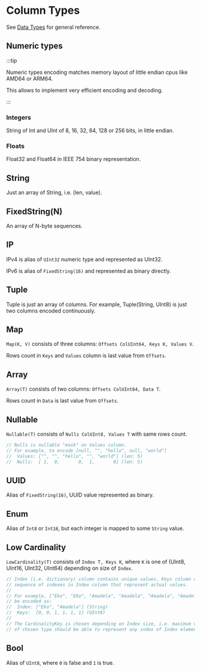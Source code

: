 # Column Types

See [Data Types](https://clickhouse.com/docs/en/sql-reference/data-types/) for general reference.

## Numeric types

:::tip

Numeric types encoding matches memory layout of little endian cpus like AMD64 or ARM64.

This allows to implement very efficient encoding and decoding.

:::

### Integers
String of Int and UInt of 8, 16, 32, 64, 128 or 256 bits, in little endian.

### Floats
Float32 and Float64 in IEEE 754 binary representation.

## String
Just an array of String, i.e. (len, value).

## FixedString(N)
An array of N-byte sequences.

## IP

IPv4 is alias of `UInt32` numeric type and represented as UInt32.

IPv6 is alias of `FixedString(16)` and represented as binary directly.

## Tuple

Tuple is just an array of columns. For example, Tuple(String, UInt8) is just two columns
encoded continuously.

## Map

`Map(K, V)` consists of three columns: `Offsets ColUInt64, Keys K, Values V`.

Rows count in `Keys` and `Values` column is last value from `Offsets`.

## Array

`Array(T)` consists of two columns: `Offsets ColUInt64, Data T`.

Rows count in `Data` is last value from `Offsets`.

## Nullable

`Nullable(T)` consists of `Nulls ColUInt8, Values T` with same rows count.

```go
// Nulls is nullable "mask" on Values column.
// For example, to encode [null, "", "hello", null, "world"]
//	Values: ["", "", "hello", "", "world"] (len: 5)
//	Nulls:  [ 1,  0,       0,  1,       0] (len: 5)
```

## UUID

Alias of `FixedString(16)`, UUID value represented as binary.

## Enum

Alias of `Int8` or `Int16`, but each integer is mapped to some `String` value.

## Low Cardinality

`LowCardinality(T)` consists of `Index T, Keys K`,
where `K` is one of (UInt8, UInt16, UInt32, UInt64) depending on size of `Index`.

```go
// Index (i.e. dictionary) column contains unique values, Keys column contains
// sequence of indexes in Index column that represent actual values.
//
// For example, ["Eko", "Eko", "Amadela", "Amadela", "Amadela", "Amadela"] can
// be encoded as:
//	Index: ["Eko", "Amadela"] (String)
//	Keys:  [0, 0, 1, 1, 1, 1] (UInt8)
//
// The CardinalityKey is chosen depending on Index size, i.e. maximum value
// of chosen type should be able to represent any index of Index element.
```

## Bool

Alias of `UInt8`, where `0` is false and `1` is true.